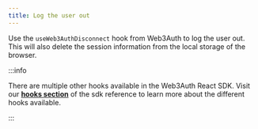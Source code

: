 ```yaml
---
title: Log the user out
---
```


Use the `useWeb3AuthDisconnect` hook from Web3Auth to log the user out. This will also delete the
session information from the local storage of the browser.

:::info

There are multiple other hooks available in the Web3Auth React SDK. Visit our
[**hooks section**](/sdk/web/react/hooks) of the sdk reference to learn more about the different
hooks available.

:::
